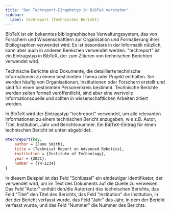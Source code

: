 ```yaml
---
title: "Den Techreport-Eingabetyp in BibTeX verstehen"
sidebar:
  label: techreport (Technisches Bericht)
---
```



BibTeX ist ein bekanntes bibliographisches Verwaltungssystem, das von Forschern und Wissenschaftlern zur Organisation und Formatierung ihrer Bibliographien verwendet wird. Es ist besonders in der Informatik nützlich, kann aber auch in anderen Bereichen verwendet werden. "techreport" ist ein Eintragstyp in BibTeX, der zum Zitieren von technischen Berichten verwendet wird.

Technische Berichte sind Dokumente, die detaillierte technische Informationen zu einem bestimmten Thema oder Projekt enthalten. Sie werden häufig von Organisationen, Institutionen oder Forschern erstellt und sind für einen bestimmten Personenkreis bestimmt. Technische Berichte werden selten formell veröffentlicht, sind aber eine wertvolle Informationsquelle und sollten in wissenschaftlichen Arbeiten zitiert werden.

In BibTeX wird der Eintragstyp "techreport" verwendet, um alle relevanten Informationen zu einem technischen Bericht anzugeben, wie z.B. Autor, Titel, Institution, Jahr und Berichtsnummer. Ein BibTeX-Eintrag für einen technischen Bericht ist unten abgebildet:
<CiteDrive/>


```bibtex
@techreport{key,   
	author = {Jane Smith},   
	title = {Technical Report on Advanced Robotics},   
	institution = {Institute of Technology},   
	year = {2021},   
	number = {TR-1234}
}
```

In diesem Beispiel ist das Feld "Schlüssel" ein eindeutiger Identifikator, der verwendet wird, um im Text des Dokuments auf die Quelle zu verweisen. Das Feld "Autor" enthält den/die Autor(en) des technischen Berichts, das Feld "Titel" den Titel des Berichts, das Feld "Institution" die Institution, in der der Bericht verfasst wurde, das Feld "Jahr" das Jahr, in dem der Bericht verfasst wurde, und das Feld "Nummer" die Nummer des Berichts.